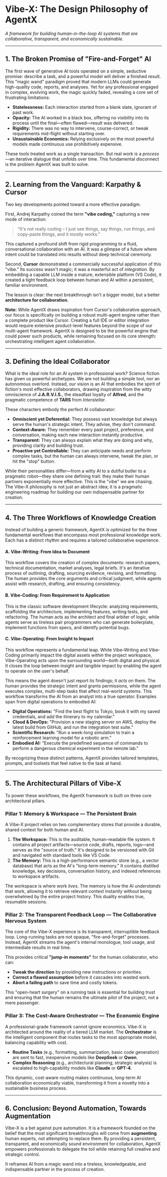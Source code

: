 # Vibe-X: The Design Philosophy of AgentX

_A framework for building human-in-the-loop AI systems that are collaborative, transparent, and economically sustainable._

---

## 1. The Broken Promise of "Fire-and-Forget" AI

The first wave of generative AI tools operated on a simple, seductive promise: describe a task, and a powerful model will deliver a finished result. This "magic wand" paradigm proved that modern LLMs could generate high-quality code, reports, and analyses. Yet for any professional engaged in complex, evolving work, the magic quickly faded, revealing a core set of frustrating limitations:

- **Statelessness:** Each interaction started from a blank slate, ignorant of past work.
- **Opacity:** The AI worked in a black box, offering no visibility into its process until the final—often flawed—result was delivered.
- **Rigidity:** There was no way to intervene, course-correct, or tweak requirements mid-flight without starting over.
- **Unsustainable Economics:** Relying exclusively on the most powerful models made continuous use prohibitively expensive.

These tools treated work as a single transaction. But real work is a _process_—an iterative dialogue that unfolds over time. This fundamental disconnect is the problem AgentX was built to solve.

---

## 2. Learning from the Vanguard: Karpathy & Cursor

Two key developments pointed toward a more effective paradigm.

First, Andrej Karpathy coined the term **"vibe coding,"** capturing a new mode of interaction:

> "It's not really coding – I just see things, say things, run things, and copy-paste things, and it mostly works."

This captured a profound shift from rigid programming to a fluid, conversational collaboration with an AI. It was a glimpse of a future where intent could be translated into results without deep technical ceremony.

Second, **Cursor** demonstrated a commercially successful application of this "vibe." Its success wasn't magic; it was a masterful act of _integration_. By embedding a capable LLM inside a mature, extensible platform (VS Code), it created a tight feedback loop between human and AI within a persistent, familiar environment.

The lesson is clear: the next breakthrough isn't a bigger model, but a better **architecture for collaboration.**

**Note:** While AgentX draws inspiration from Cursor's collaborative approach, our focus is specifically on building a robust multi-agent engine rather than a complete product like Cursor. Creating a full IDE or editor integration would require extensive product-level features beyond the scope of our multi-agent framework. AgentX is designed to be the powerful engine that could power such products, while remaining focused on its core strength: orchestrating intelligent agent collaboration.

---

## 3. Defining the Ideal Collaborator

What is the ideal role for an AI system in professional work? Science fiction has given us powerful archetypes. We are not building a simple tool, nor an autonomous overlord. Instead, our vision is an AI that embodies the spirit of fiction's most effective collaborators, drawing inspiration from the witty omniscience of **J.A.R.V.I.S.**, the steadfast loyalty of **Alfred**, and the pragmatic competence of **TARS** from _Interstellar_.

These characters embody the perfect AI collaborator:

- **Omniscient yet Deferential:** They possess vast knowledge but always serve the human's strategic intent. They advise, they don't command.
- **Context-Aware:** They remember every past project, preference, and conversation, making each new interaction instantly productive.
- **Transparent:** They can always explain what they are doing and why, providing clarity and building trust.
- **Proactive yet Controllable:** They can anticipate needs and perform complex tasks, but the human can always intervene, tweak the plan, or hit the "stop" button.

While their personalities differ—from a witty AI to a dutiful butler to a pragmatic robot—they share one defining trait: they make their human partners exponentially more effective. This is the "vibe" we are chasing. The Vibe-X philosophy is not just an abstract idea; it is a pragmatic engineering roadmap for building our own indispensable partner for creation.

---

## 4. The Three Workflows of Knowledge Creation

Instead of building a generic framework, AgentX is optimized for the three fundamental workflows that encompass most professional knowledge work. Each has a distinct rhythm and requires a tailored collaborative experience.

#### **A. Vibe-Writing: From Idea to Document**

This workflow covers the creation of complex documents: research papers, technical documentation, market analyses, legal briefs. It's an iterative process of outlining, drafting, sourcing evidence, revising, and formatting. The human provides the core arguments and critical judgment, while agents assist with research, drafting, and ensuring consistency.

#### **B. Vibe-Coding: From Requirement to Application**

This is the classic software development lifecycle: analyzing requirements, scaffolding the architecture, implementing features, writing tests, and refactoring. The human acts as the architect and final arbiter of logic, while agents serve as tireless pair programmers who can generate boilerplate, implement functions from specs, and identify potential bugs.

#### **C. Vibe-Operating: From Insight to Impact**

This workflow represents a fundamental leap. While Vibe-Writing and Vibe-Coding primarily impact the digital assets _within_ the project workspace, Vibe-Operating acts upon the surrounding world—both digital and physical. It closes the loop between insight and tangible impact by enabling the agent to operate on the user's behalf.

This means the agent doesn't just report its findings; it _acts_ on them. The human provides the strategic intent and grants permissions, while the agent executes complex, multi-step tasks that affect real-world systems. This workflow transforms the AI from an analyst into a true operator. Examples span from digital operations to embodied AI:

- **Digital Operations:** "Find the best flight to Tokyo, book it with my saved credentials, and add the itinerary to my calendar."
- **Cloud & DevOps:** "Provision a new staging server on AWS, deploy the latest build from GitHub, and run the integration test suite."
- **Scientific Research:** "Run a week-long simulation to train a reinforcement learning model for a robotic arm."
- **Embodied AI:** "Execute the predefined sequence of commands to perform a dangerous chemical experiment in the remote lab."

By recognizing these distinct patterns, AgentX provides tailored templates, prompts, and toolsets that feel native to the task at hand.

---

## 5. The Architectural Pillars of Vibe-X

To power these workflows, the AgentX framework is built on three core architectural pillars.

### **Pillar 1: Memory & Workspace — The Persistent Brain**

A Vibe-X project relies on two complementary stores that provide a durable, shared context for both human and AI.

1.  **The Workspace:** This is the auditable, human-readable file system. It contains all project artifacts—source code, drafts, reports, logs—and serves as the "source of truth." It's designed to be versioned with Git and navigated with standard tools like VS Code.
2.  **The Memory:** This is a high-performance semantic store (e.g., a vector database) that acts as the AI's "long-term memory." It contains distilled knowledge, key decisions, conversation history, and indexed references to workspace artifacts.

The workspace is where work _lives_. The memory is how the AI _understands_ that work, allowing it to retrieve relevant context instantly without being overwhelmed by the entire project history. This duality enables true, resumable sessions.

### **Pillar 2: The Transparent Feedback Loop — The Collaborative Nervous System**

The core of the Vibe-X experience is its transparent, interruptible feedback loop. Long-running tasks are not opaque, "fire-and-forget" processes. Instead, AgentX streams the agent's internal monologue, tool usage, and intermediate results in real time.

This provides critical **"jump-in moments"** for the human collaborator, who can:

- **Tweak the direction** by providing new instructions or priorities.
- **Correct a flawed assumption** before it cascades into wasted work.
- **Abort a failing path** to save time and costly tokens.

This "open-heart surgery" on a running task is essential for building trust and ensuring that the human remains the ultimate pilot of the project, not a mere passenger.

### **Pillar 3: The Cost-Aware Orchestrator — The Economic Engine**

A professional-grade framework cannot ignore economics. Vibe-X is architected around the reality of a tiered LLM market. The **Orchestrator** is the intelligent component that routes tasks to the most appropriate model, balancing capability with cost.

- **Routine Tasks** (e.g., formatting, summarization, basic code generation) are sent to fast, inexpensive models like **DeepSeek** or **Qwen**.
- **Complex Reasoning** (e.g., architectural planning, strategic analysis) is escalated to high-capability models like **Claude** or **GPT-4**.

This dynamic, cost-aware routing makes continuous, long-term AI collaboration economically viable, transforming it from a novelty into a sustainable business process.

---

## 6. Conclusion: Beyond Automation, Towards Augmentation

Vibe-X is a bet against pure automation. It is a framework founded on the belief that the most significant breakthroughs will come from **augmenting** human experts, not attempting to replace them. By providing a persistent, transparent, and economically sound environment for collaboration, AgentX empowers professionals to delegate the toil while retaining full creative and strategic control.

It reframes AI from a magic wand into a tireless, knowledgeable, and indispensable partner in the process of creation.
